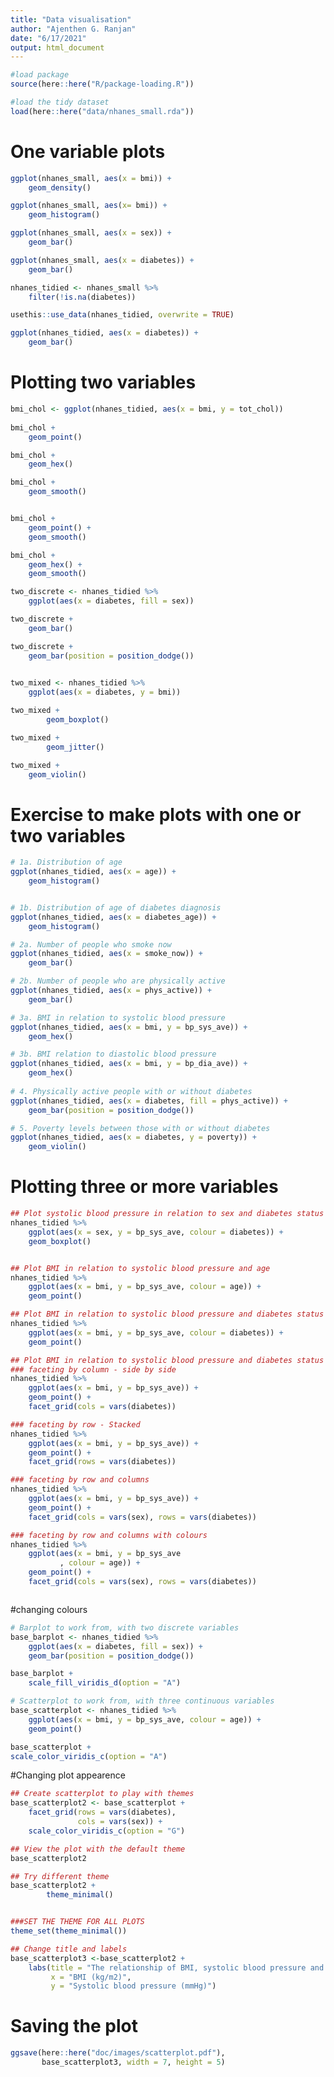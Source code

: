 ```yaml
---
title: "Data visualisation"
author: "Ajenthen G. Ranjan"
date: "6/17/2021"
output: html_document
---
```


```r
#load package
source(here::here("R/package-loading.R"))

#load the tidy dataset
load(here::here("data/nhanes_small.rda"))

```

# One variable plots
```r

ggplot(nhanes_small, aes(x = bmi)) +
    geom_density()

ggplot(nhanes_small, aes(x= bmi)) + 
    geom_histogram()

```
```r

ggplot(nhanes_small, aes(x = sex)) + 
    geom_bar()

ggplot(nhanes_small, aes(x = diabetes)) + 
    geom_bar()


```

```r

nhanes_tidied <- nhanes_small %>% 
    filter(!is.na(diabetes))

usethis::use_data(nhanes_tidied, overwrite = TRUE)

ggplot(nhanes_tidied, aes(x = diabetes)) + 
    geom_bar()

```

# Plotting two variables

```r
bmi_chol <- ggplot(nhanes_tidied, aes(x = bmi, y = tot_chol))
    
bmi_chol +
    geom_point()

bmi_chol +
    geom_hex()

bmi_chol + 
    geom_smooth()


bmi_chol + 
    geom_point() +
    geom_smooth()

bmi_chol + 
    geom_hex() +
    geom_smooth()
```

```r
two_discrete <- nhanes_tidied %>% 
    ggplot(aes(x = diabetes, fill = sex))

two_discrete + 
    geom_bar()

two_discrete + 
    geom_bar(position = position_dodge())
    

```

```r

two_mixed <- nhanes_tidied %>% 
    ggplot(aes(x = diabetes, y = bmi))

two_mixed + 
        geom_boxplot()

two_mixed + 
        geom_jitter()

two_mixed +
    geom_violin()


```

# Exercise to make plots with one or two variables

```r
# 1a. Distribution of age
ggplot(nhanes_tidied, aes(x = age)) +
    geom_histogram()


# 1b. Distribution of age of diabetes diagnosis
ggplot(nhanes_tidied, aes(x = diabetes_age)) +
    geom_histogram()

# 2a. Number of people who smoke now
ggplot(nhanes_tidied, aes(x = smoke_now)) +
    geom_bar()

# 2b. Number of people who are physically active
ggplot(nhanes_tidied, aes(x = phys_active)) +
    geom_bar()

# 3a. BMI in relation to systolic blood pressure
ggplot(nhanes_tidied, aes(x = bmi, y = bp_sys_ave)) +
    geom_hex()

# 3b. BMI relation to diastolic blood pressure
ggplot(nhanes_tidied, aes(x = bmi, y = bp_dia_ave)) +
    geom_hex()
    
# 4. Physically active people with or without diabetes
ggplot(nhanes_tidied, aes(x = diabetes, fill = phys_active)) +
    geom_bar(position = position_dodge())

# 5. Poverty levels between those with or without diabetes
ggplot(nhanes_tidied, aes(x = diabetes, y = poverty)) +
    geom_violin()

```
# Plotting three or more variables

```r
## Plot systolic blood pressure in relation to sex and diabetes status
nhanes_tidied %>% 
    ggplot(aes(x = sex, y = bp_sys_ave, colour = diabetes)) +
    geom_boxplot()


## Plot BMI in relation to systolic blood pressure and age
nhanes_tidied %>%
    ggplot(aes(x = bmi, y = bp_sys_ave, colour = age)) +
    geom_point()

## Plot BMI in relation to systolic blood pressure and diabetes status
nhanes_tidied %>% 
    ggplot(aes(x = bmi, y = bp_sys_ave, colour = diabetes)) +
    geom_point()

```
```r
## Plot BMI in relation to systolic blood pressure and diabetes status using
### faceting by column - side by side
nhanes_tidied %>% 
    ggplot(aes(x = bmi, y = bp_sys_ave)) +
    geom_point() +
    facet_grid(cols = vars(diabetes))

### faceting by row - Stacked
nhanes_tidied %>% 
    ggplot(aes(x = bmi, y = bp_sys_ave)) +
    geom_point() +
    facet_grid(rows = vars(diabetes))

### faceting by row and columns
nhanes_tidied %>% 
    ggplot(aes(x = bmi, y = bp_sys_ave)) +
    geom_point() +
    facet_grid(cols = vars(sex), rows = vars(diabetes))

### faceting by row and columns with colours
nhanes_tidied %>% 
    ggplot(aes(x = bmi, y = bp_sys_ave
           , colour = age)) +
    geom_point() +
    facet_grid(cols = vars(sex), rows = vars(diabetes))



```

#changing colours
```r
# Barplot to work from, with two discrete variables
base_barplot <- nhanes_tidied %>% 
    ggplot(aes(x = diabetes, fill = sex)) +
    geom_bar(position = position_dodge())

base_barplot +
    scale_fill_viridis_d(option = "A")

# Scatterplot to work from, with three continuous variables
base_scatterplot <- nhanes_tidied %>% 
    ggplot(aes(x = bmi, y = bp_sys_ave, colour = age)) +
    geom_point()

base_scatterplot +
scale_color_viridis_c(option = "A")

```

#Changing plot appearence
```r

## Create scatterplot to play with themes
base_scatterplot2 <- base_scatterplot +
    facet_grid(rows = vars(diabetes),
               cols = vars(sex)) +
    scale_color_viridis_c(option = "G")

## View the plot with the default theme
base_scatterplot2

## Try different theme
base_scatterplot2 + 
        theme_minimal()


###SET THE THEME FOR ALL PLOTS
theme_set(theme_minimal())

## Change title and labels
base_scatterplot3 <-base_scatterplot2 +
    labs(title = "The relationship of BMI, systolic blood pressure and age stratified by sex",
         x = "BMI (kg/m2)",
         y = "Systolic blood pressure (mmHg)")
```

# Saving the plot
```r
ggsave(here::here("doc/images/scatterplot.pdf"), 
       base_scatterplot3, width = 7, height = 5)
```

